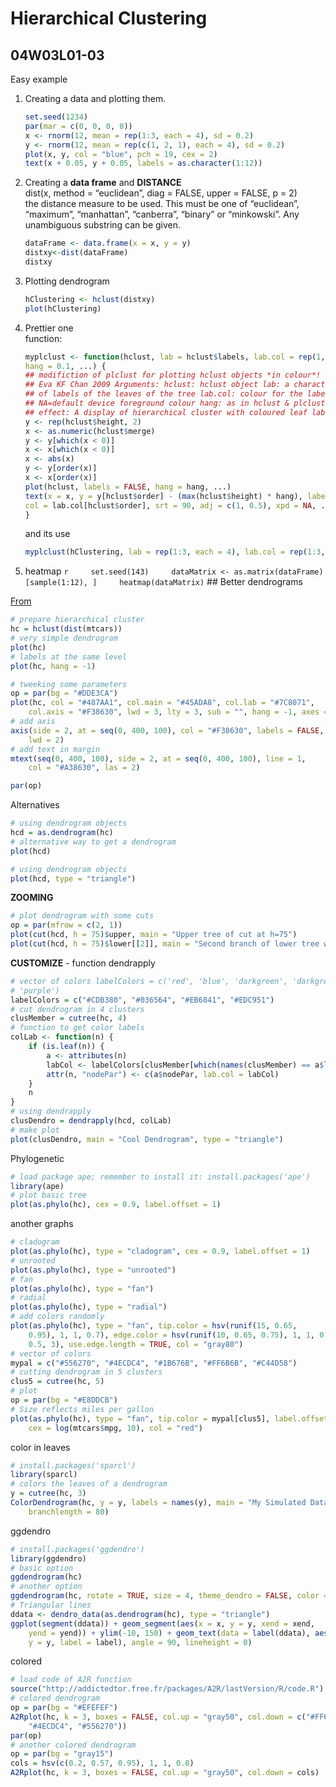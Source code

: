 Hierarchical Clustering
========================================================

## 04W03L01-03

Easy example

1. Creating a data and plotting them.

    ```r
    set.seed(1234)
    par(mar = c(0, 0, 0, 0))
    x <- rnorm(12, mean = rep(1:3, each = 4), sd = 0.2)
    y <- rnorm(12, mean = rep(c(1, 2, 1), each = 4), sd = 0.2)
    plot(x, y, col = "blue", pch = 19, cex = 2)
    text(x + 0.05, y + 0.05, labels = as.character(1:12))
    
    ```
2. Creating a **data frame** and **DISTANCE**  
    dist(x, method = "euclidean", diag = FALSE, upper = FALSE, p = 2)  
    the distance measure to be used. This must be one of "euclidean", "maximum", "manhattan", "canberra",
    "binary" or "minkowski". Any unambiguous substring can be given.
    
    ```r
    dataFrame <- data.frame(x = x, y = y)
    distxy<-dist(dataFrame)
    distxy
    
    ```
3. Plotting dendrogram
    
    ```r
    hClustering <- hclust(distxy)
    plot(hClustering)
    
    ```
    
4. Prettier one  
    function:
        
    ```r
    myplclust <- function(hclust, lab = hclust$labels, lab.col = rep(1, length(hclust$labels)),
    hang = 0.1, ...) {
    ## modifiction of plclust for plotting hclust objects *in colour*! Copyright
    ## Eva KF Chan 2009 Arguments: hclust: hclust object lab: a character vector
    ## of labels of the leaves of the tree lab.col: colour for the labels;
    ## NA=default device foreground colour hang: as in hclust & plclust Side
    ## effect: A display of hierarchical cluster with coloured leaf labels.
    y <- rep(hclust$height, 2)
    x <- as.numeric(hclust$merge)
    y <- y[which(x < 0)]
    x <- x[which(x < 0)]
    x <- abs(x)
    y <- y[order(x)]
    x <- x[order(x)]
    plot(hclust, labels = FALSE, hang = hang, ...)
    text(x = x, y = y[hclust$order] - (max(hclust$height) * hang), labels = lab[hclust$order],
    col = lab.col[hclust$order], srt = 90, adj = c(1, 0.5), xpd = NA, ...)
    }
    ```
    and its use
        
    ```r
    myplclust(hClustering, lab = rep(1:3, each = 4), lab.col = rep(1:3, each = 4))
    ```
    
5. heatmap
    ```r
    set.seed(143)
    dataMatrix <- as.matrix(dataFrame)[sample(1:12), ]
    heatmap(dataMatrix)
    ```
## Better dendrograms

[From](http://rstudio-pubs-static.s3.amazonaws.com/1876_df0bf890dd54461f98719b461d987c3d.html) 


```r
# prepare hierarchical cluster
hc = hclust(dist(mtcars))
# very simple dendrogram
plot(hc)
# labels at the same level
plot(hc, hang = -1)
```
    
    
```r
# tweeking some parameters
op = par(bg = "#DDE3CA")
plot(hc, col = "#487AA1", col.main = "#45ADA8", col.lab = "#7C8071", 
    col.axis = "#F38630", lwd = 3, lty = 3, sub = "", hang = -1, axes = FALSE)
# add axis
axis(side = 2, at = seq(0, 400, 100), col = "#F38630", labels = FALSE, 
    lwd = 2)
# add text in margin
mtext(seq(0, 400, 100), side = 2, at = seq(0, 400, 100), line = 1, 
    col = "#A38630", las = 2)
```

    
```r
par(op)

```

Alternatives
```r
# using dendrogram objects
hcd = as.dendrogram(hc)
# alternative way to get a dendrogram
plot(hcd)

```

    
```r
# using dendrogram objects
plot(hcd, type = "triangle")
```

**ZOOMING**


```r
# plot dendrogram with some cuts
op = par(mfrow = c(2, 1))
plot(cut(hcd, h = 75)$upper, main = "Upper tree of cut at h=75")
plot(cut(hcd, h = 75)$lower[[2]], main = "Second branch of lower tree with cut at h=75")
```

**CUSTOMIZE** - function dendrapply

```r
# vector of colors labelColors = c('red', 'blue', 'darkgreen', 'darkgrey',
# 'purple')
labelColors = c("#CDB380", "#036564", "#EB6841", "#EDC951")
# cut dendrogram in 4 clusters
clusMember = cutree(hc, 4)
# function to get color labels
colLab <- function(n) {
    if (is.leaf(n)) {
        a <- attributes(n)
        labCol <- labelColors[clusMember[which(names(clusMember) == a$label)]]
        attr(n, "nodePar") <- c(a$nodePar, lab.col = labCol)
    }
    n
}
# using dendrapply
clusDendro = dendrapply(hcd, colLab)
# make plot
plot(clusDendro, main = "Cool Dendrogram", type = "triangle")

```

Phylogenetic

```r
# load package ape; remember to install it: install.packages('ape')
library(ape)
# plot basic tree
plot(as.phylo(hc), cex = 0.9, label.offset = 1)
```

another graphs

```r
# cladogram
plot(as.phylo(hc), type = "cladogram", cex = 0.9, label.offset = 1)
# unrooted
plot(as.phylo(hc), type = "unrooted")
# fan
plot(as.phylo(hc), type = "fan")
# radial
plot(as.phylo(hc), type = "radial")
# add colors randomly
plot(as.phylo(hc), type = "fan", tip.color = hsv(runif(15, 0.65, 
    0.95), 1, 1, 0.7), edge.color = hsv(runif(10, 0.65, 0.75), 1, 1, 0.7), edge.width = runif(20, 
    0.5, 3), use.edge.length = TRUE, col = "gray80")
# vector of colors
mypal = c("#556270", "#4ECDC4", "#1B676B", "#FF6B6B", "#C44D58")
# cutting dendrogram in 5 clusters
clus5 = cutree(hc, 5)
# plot
op = par(bg = "#E8DDCB")
# Size reflects miles per gallon
plot(as.phylo(hc), type = "fan", tip.color = mypal[clus5], label.offset = 1, 
    cex = log(mtcars$mpg, 10), col = "red")

```

color in leaves

```r
# install.packages('sparcl')
library(sparcl)
# colors the leaves of a dendrogram
y = cutree(hc, 3)
ColorDendrogram(hc, y = y, labels = names(y), main = "My Simulated Data", 
    branchlength = 80)

```

ggdendro

```r
# install.packages('ggdendro')
library(ggdendro)
# basic option
ggdendrogram(hc)
# another option
ggdendrogram(hc, rotate = TRUE, size = 4, theme_dendro = FALSE, color = "tomato")
# Triangular lines
ddata <- dendro_data(as.dendrogram(hc), type = "triangle")
ggplot(segment(ddata)) + geom_segment(aes(x = x, y = y, xend = xend, 
    yend = yend)) + ylim(-10, 150) + geom_text(data = label(ddata), aes(x = x, 
    y = y, label = label), angle = 90, lineheight = 0)
```

colored

```r
# load code of A2R function
source("http://addictedtor.free.fr/packages/A2R/lastVersion/R/code.R")
# colored dendrogram
op = par(bg = "#EFEFEF")
A2Rplot(hc, k = 3, boxes = FALSE, col.up = "gray50", col.down = c("#FF6B6B", 
    "#4ECDC4", "#556270"))
par(op)
# another colored dendrogram
op = par(bg = "gray15")
cols = hsv(c(0.2, 0.57, 0.95), 1, 1, 0.8)
A2Rplot(hc, k = 3, boxes = FALSE, col.up = "gray50", col.down = cols)
```


